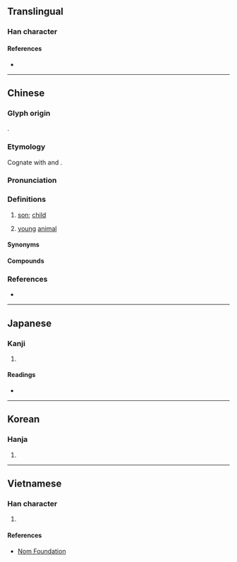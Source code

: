 {{character info/new}}
==Translingual==

===Han character===
{{Han char|rn=46|rad=山|as=09|sn=12|four=22336|canj=UWP|ids=⿱山思}}

====References====
* {{Han ref|kx=0315.360|dkj=08260|dj=0616.260|hdz=10786.070|uh=5D3D|ud=23869|bh=D8E6|bd=55526}}

----

==Chinese==
{{zh-forms|alt=仔}}

===Glyph origin===
{{Han etym}}
{{Han compound|山|思|c1=s|t1=mountain|c2=p|ls=psc}}.

===Etymology===
Cognate with {{och-l|子}} and {{och-l|仔|id=2}}.

===Pronunciation===
{{zh-pron
|m=zǎi
|c=zoi2,zai2
|mc=y
|oc=y
|cat=n
}}

===Definitions===
{{zh-hanzi}}

# {{lb|zh|Liuzhou|_|Mandarin|Gan|Pinghua|Xiang}} [[son]]; [[child]]
# {{lb|zh|dialectal}} [[young]] [[animal]]

====Synonyms====
{{zh-dial|兒子}}

====Compounds====
{{zh-der|下崽|兔崽子|崽子|猴兒崽子|毛崽子|狼崽子|猴崽子|細崽|西崽}}

===References===
* {{R:yue:mfccd}}

----

==Japanese==

===Kanji===
{{ja-kanji|grade=|rs=山09}}

# {{defn|lang=ja|sort=山09}}

====Readings====
* {{ja-readings|on=[[さい]] (sai), [[しゃ]] (sha), [[し]] (shi)|kun=[[こども]] (kodomo)}}

----

==Korean==

===Hanja===
{{ko-hanja|hangeul=재}}

# {{defn|lang=ko|sort=山09}}

----

==Vietnamese==

===Han character===
{{vi-readings|rs=山09|hanviet=[[tể]], [[tử]]}}

# {{defn|lang=vi|sort=山09}}

====References====
* [http://nomfoundation.org/common/nom_details.php?codepoint=5d3d Nom Foundation]